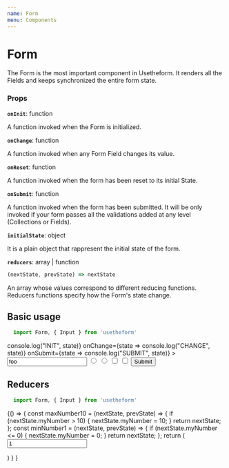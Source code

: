 ---
name: Form
menu: Components
---


# Form
The Form is the most important component in Usetheform. It renders all the Fields and keeps synchronized the entire form state.

### Props

**`onInit`**: function

A function invoked when the Form is initialized.

**`onChange`**: function

A function invoked when any Form Field changes its value.

**`onReset`**: function

A function invoked when the form has been reset to its initial State.

**`onSubmit`**: function

A function invoked when the form has been submitted.
It will be only invoked if your form passes all the validations added at any level (Collections or Fields).

**`initialState`**: object

It is a plain object that rappresent the initial state of the form.

**`reducers`**: array | function

```javascript
(nextState, prevState) => nextState
```

An array whose values correspond to different reducing functions.
Reducers functions specify how the Form's state change.

## Basic usage

```javascript
  import Form, { Input } from 'usetheform'
```
<Playground>
  <Form
    initialState={{ name: "foo", sex: "M", option1: "option1" }}
    onInit={state => console.log("INIT", state)}
    onChange={state => console.log("CHANGE", state)}
    onSubmit={state => console.log("SUBMIT", state)}
  >
    <Input type="text" name="name" value="foo" />
    <Input type="radio" name="sex" value="M" />
    <Input type="radio" name="sex" value="F" />
    <Input type="checkbox" name="option1" value="option1" />
    <Input type="checkbox" name="option2" value="option2"  />
    <button type="submit">Submit</button>
  </Form>
</Playground>

## Reducers

```javascript
  import Form, { Input } from 'usetheform'
```

<Playground>
{() => {
    const maxNumber10 = (nextState, prevState) => { 
      if (nextState.myNumber > 10) {
        nextState.myNumber = 10;
      }
      return nextState;
    };
    const minNumber1 = (nextState, prevState) => { 
      if (nextState.myNumber <= 0) {
        nextState.myNumber = 0;
      }
      return nextState;
    };
    return (
      <Form reducers={[minNumber1, maxNumber10]}>
        <Input type="number" name="myNumber" value="1" />
      </Form>
    )
  }
}
</Playground>
